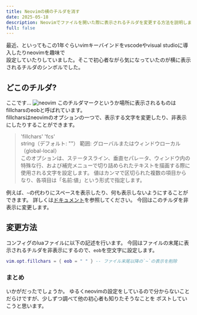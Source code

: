 ```yaml
---
title: Neovimの横のチルダを消す 
date: 2025-05-18
description: Neovimでファイルを開いた際に表示されるチルダを変更する方法を説明します。
full: false
---
```


最近、といってもこの1年ぐらいvimキーバインドをvscodeやvisual studioに導入したりneovimを趣味で  
設定していたりしていました。そこで初心者ながら気になっていたのが横に表示されるチルダのシンボルでした。  

## どこのチルダ?
ここです…
![neovim](@/public/images/replace-tilde/tilde.png)
このチルダマークというか場所に表示されるものはfillcharsのeobと呼ばれています。  
fillcharsはneovimのオプションの一つで、表示する文字を変更したり、非表示にしたりすることができます。
> 'fillchars' 'fcs'	 
> string（デフォルト: ""）
> 範囲: グローバルまたはウィンドウローカル（global-local）  
> このオプションは、ステータスライン、垂直セパレータ、ウィンドウ内の特殊な行、および補完メニューで切り詰められたテキストを描画する際に使用される文字を設定します。
> 値はカンマで区切られた複数の項目からなり、各項目は「名前:値」という形式で指定します。  

例えば、`~`の代わりにスペースを表示したり、何も表示しないようにすることができます。
詳しくは[ドキュメント](https://neovim.io/doc/user/options.html#'fillchars')を参照してください。  
今回はこのチルダを非表示に変更します。


## 変更方法
コンフィグのluaファイルに以下の記述を行います。
今回はファイルの末尾に表示されるチルダを非表示にするので、`eob`を空文字に設定します。
```lua
vim.opt.fillchars = { eob = " " } -- ファイル末尾以降の`~`の表示を削除
```

### まとめ
いかがだったでしょうか。
ゆるくneovimの設定をしているので分からないことだらけですが、少しずつ調べて他の初心者も知りたそうなことを
ポストしていこうと思います。